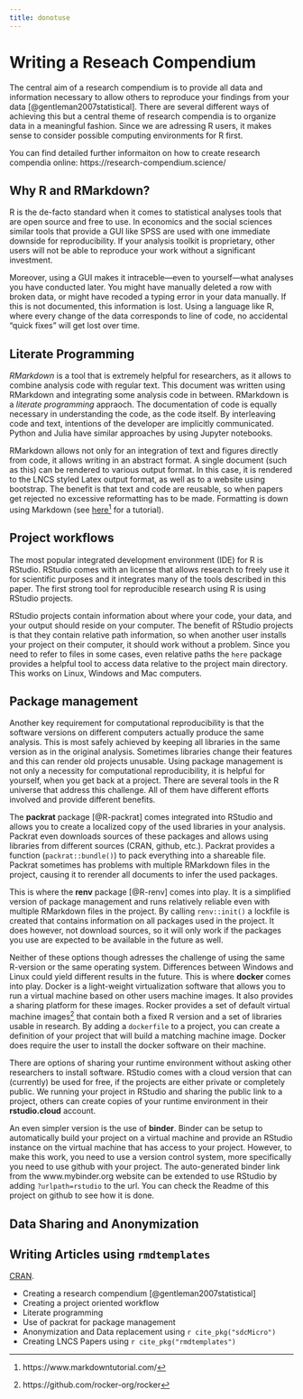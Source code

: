 ```yaml
---
title: donotuse
---
```

# Writing a Reseach Compendium
The central aim of a research compendium is to provide all data and information necessary to allow others to reproduce your findings from your data [@gentleman2007statistical]. There are several different ways of achieving this but a central theme of research compendia is to organize data in a meaningful fashion. Since we are adressing R users, it makes sense to consider possible computing environments for R first.

You can find detailed further informaiton on how to create research compendia online: https://research-compendium.science/

## Why R and RMarkdown?
R is the de-facto standard when it comes to statistical analyses tools that are open source and free to use. In economics and the social sciences similar tools that provide a GUI like SPSS are used with one immediate downside for reproducibility. If your analysis toolkit is proprietary, other users will not be able to reproduce your work without a significant investment. 

Moreover, using a GUI makes it intraceble---even to yourself---what analyses you have conducted later. You might have manually deleted a row with broken data, or might have recoded a typing error in your data manually. If this is not documented, this information is lost. Using a language like R, where every change of the data corresponds to line of code, no accidental "quick fixes" will get lost over time.

## Literate Programming
*RMarkdown* is a tool that is extremely helpful for researchers, as it allows to combine analysis code with regular text. This document was written using RMarkdown and integrating some analysis code in between. RMarkdown is a *literate programming* appraoch. The documentation of code is equally necessary in understanding the code, as the code itself. By interleaving code and text, intentions of the developer are implicitly communicated. Python and Julia have similar approaches by using Jupyter notebooks.

RMarkdown allows not only for an integration of text and figures directly from code, it allows writing in an abstract format. A single document (such as this) can be rendered to various output format. In this case, it is rendered to the LNCS styled Latex output format, as well as to a website using bootstrap. The benefit is that text and code are reusable, so when papers get rejected no excessive reformatting has to be made. Formatting is down using Markdown (see [here](https://www.markdowntutorial.com/)[^1] for a tutorial).

[^1]: https://www.markdowntutorial.com/

## Project workflows
The most popular integrated development environment (IDE) for R is RStudio. RStudio comes with an license that allows research to freely use it for scientific purposes and it integrates many of the tools described in this paper. The first strong tool for reproducible research using R is using RStudio projects.

RStudio projects contain information about where your code, your data, and your output should reside on your computer. The benefit of RStudio projects is that they contain relative path information, so when another user installs your project on their computer, it should work without a problem. Since you need to refer to files in some cases, even relative paths the `here` package provides a helpful tool to access data relative to the project main directory. This works on Linux, Windows and Mac computers.

## Package management

Another key requirement for computational reproducibility is that the software versions on different computers actually produce the same analysis.
This is most safely achieved by keeping all libraries in the same version as in the original analysis. Sometimes libraries change their features and this can render old projects unusable. Using package management is not only a necessity for computational reproducibility, it is helpful for yourself, when you get back at a project. 
There are several tools in the R universe that address this challenge. All of them have different efforts involved and provide different benefits.

The **packrat** package [@R-packrat] comes integrated into RStudio and allows you to create a localized copy of the used libraries in your analysis. Packrat even downloads sources of these packages and allows using libraries from different sources (CRAN, github, etc.). Packrat provides a function (`packrat::bundle()`) to pack everything into a shareable file. Packrat sometimes has problems with multiple RMarkdown files in the project, causing it to rerender all documents to infer the used packages.

This is where the **renv** package [@R-renv] comes into play. It is a simplified version of package management and runs relatively reliable even with multiple RMarkdown files in the project. By calling `renv::init()` a lockfile is created that contains information on all packages used in the project. It does however, not download sources, so it will only work if the packages you use are expected to be available in the future as well.

Neither of these options though adresses the challenge of using the same R-version or the same operating system. Differences between Windows and Linux could yield different results in the future. This is where **docker** comes into play. Docker is a light-weight virtualization software that allows you to run a virtual machine based on other users machine images. It also provides a sharing platform for these images.
Rocker provides a set of default virtual machine images[^2] that contain both a fixed R version and a set of libraries usable in research. By adding a `dockerfile` to a project, you can create a definition of your project that will build a matching machine image. Docker does require the user to install the docker software on their machine.

[^2]: https://github.com/rocker-org/rocker

There are options of sharing your runtime environment without asking other researchers to install software. RStudio comes with a cloud version that can (currently) be used for free, if the projects are either private or completely public. We running your project in RStudio and sharing the public link to a project, others can create copies of your runtime environment in their **rstudio.cloud** account.

An even simpler version is the use of **binder**. Binder can be setup to automatically build your project on a virtual machine and provide an RStudio instance on the virtual machine that has access to your project. However, to make this work, you need to use a version control system, more specifically you need to use github with your project. The auto-generated binder link from the www.mybinder.org website can be extended to use RStudio by adding `?urlpath=rstudio` to the url. You can check the Readme of this project on github to see how it is done. 


## Data Sharing and Anonymization

## Writing Articles using `rmdtemplates`

[CRAN](https://cran.r-project.org/web/views/ReproducibleResearch.html).




* Creating a research compendium [@gentleman2007statistical]
* Creating a project oriented workflow
* Literate programming
* Use of packrat for package management
* Anonymization and Data replacement using `r cite_pkg("sdcMicro")`
* Creating LNCS Papers using `r cite_pkg("rmdtemplates")` 